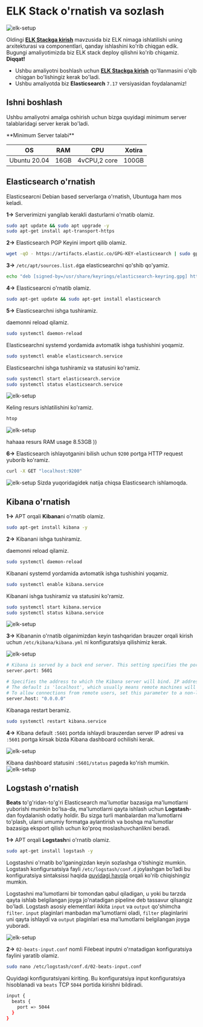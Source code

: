 
# ELK Stack o'rnatish va sozlash

![elk-setup](public/images/article/elk-setup/banner.png)

Oldingi [**ELK Stackga kirish**](https://devops-journey.uz/tutorials/article/elk-stack) mavzusida biz ELK nimaga ishlatilishi uning arxitekturasi va componentlari, qanday ishlashini ko'rib chiqgan edik. Bugungi amaliyotimizda biz ELK stack deploy qilishni ko'rib chiqamiz.
<Callout type="info" emoji="">
**Diqqat!** 
* Ushbu amaliyotni boshlash uchun [**ELK Stackga kirish**](https://devops-journey.uz/tutorials/article/elk-stack) qo'llanmasini o'qib chiqgan bo'lishingiz kerak bo'ladi.
* Ushbu amaliyotda biz **Elasticsearch** `7.17` versiyasidan foydalanamiz!
</Callout>

## Ishni boshlash

Ushbu amaliyotni amalga oshirish uchun bizga quyidagi minimum server talablaridagi server kerak bo'ladi.

<Callout type="info" emoji="">
**Minimum Server talabi**

| OS            | RAM            | CPU           | Xotira       |
| ------------- | -------------- | ------------- |------------- |
| Ubuntu 20.04  | 16GB           | 4vCPU,2 core  | 100GB        |

</Callout>

## Elasticsearch o'rnatish

Elasticsearcni Debian based serverlarga o'rnatish, Ubuntuga ham mos keladi.

**1->** Serverimizni yangilab kerakli dasturlarni o'rnatib olamiz.

```bash
sudo apt update && sudo apt upgrade -y
sudo apt-get install apt-transport-https
```

**2->** Elasticsearch PGP Keyini import qilib olamiz.

```bash
wget -qO - https://artifacts.elastic.co/GPG-KEY-elasticsearch | sudo gpg --dearmor -o /usr/share/keyrings/elasticsearch-keyring.gpg
```

**3->** `/etc/apt/sources.list.d`ga elasticsearchni qo'shib qo'yamiz.

```bash
echo "deb [signed-by=/usr/share/keyrings/elasticsearch-keyring.gpg] https://artifacts.elastic.co/packages/7.x/apt stable main" | sudo tee /etc/apt/sources.list.d/elastic-7.x.list
```

**4->** Elasticsearcni o'rnatib olamiz.

```bash
sudo apt-get update && sudo apt-get install elasticsearch
```

**5->** Elasticsearchni ishga tushiramiz.

daemonni reload qilamiz.

```bash
sudo systemctl daemon-reload
```

Elasticsearchni systemd yordamida avtomatik ishga tushishini yoqamiz.

```bash
sudo systemctl enable elasticsearch.service
```
Elasticsearchni ishga tushiramiz va statusini ko'ramiz.

```bash
sudo systemctl start elasticsearch.service
sudo systemctl status elasticsearch.service
```
![elk-setup](public/images/article/elk-setup/systemd.png)

Keling resurs ishlatilishini ko'ramiz.

```bash
htop
```
![elk-setup](public/images/article/elk-setup/htop.png)

hahaaa resurs RAM usage 8.53GB ))

**6->** Elasticsearch ishlayotganini bilish uchun `9200` portga HTTP request yuborib ko'ramiz.

```bash
curl -X GET "localhost:9200"
```

![elk-setup](public/images/article/elk-setup/curl.png)
Sizda yuqoridagidek natija chiqsa Elasticsearch ishlamoqda.

## Kibana o'rnatish

**1->** APT orqali **Kibana**ni o'rnatib olamiz.

```bash
sudo apt-get install kibana -y
```

**2->** Kibanani ishga tushiramiz.

daemonni reload qilamiz.

```bash
sudo systemctl daemon-reload
```
Kibanani systemd yordamida avtomatik ishga tushishini yoqamiz.

```bash
sudo systemctl enable kibana.service
```
Kibanani ishga tushiramiz va statusini ko'ramiz.

```bash
sudo systemctl start kibana.service
sudo systemctl status kibana.service
```
![elk-setup](public/images/article/elk-setup/systemd1.png)

**3->** Kibananin o'rnatib olganimizdan keyin tashqaridan brauzer orqali kirish uchun `/etc/kibana/kibana.yml` ni konfiguratsiya qilishimiz kerak.

![elk-setup](public/images/article/elk-setup/yml.png)

```bash {2,7}
# Kibana is served by a back end server. This setting specifies the port to use.
server.port: 5601

# Specifies the address to which the Kibana server will bind. IP addresses and host names are both valid values.
# The default is 'localhost', which usually means remote machines will not be able to connect.
# To allow connections from remote users, set this parameter to a non-loopback address.
server.host: "0.0.0.0"
```
Kibanaga restart beramiz.

```bash
sudo systemctl restart kibana.service
```

**4->** Kibana default `:5601` portda ishlaydi brauzerdan server IP adresi va `:5601` portga kirsak bizda Kibana dashboard ochilishi kerak.

![elk-setup](public/images/article/elk-setup/kibana.png)

Kibana dashboard statusini `:5601/status` pageda ko'rish mumkin.
![elk-setup](public/images/article/elk-setup/kibana-status.png)

## Logstash o'rnatish

**Beats** to'g'ridan-to'g'ri Elasticsearch ma'lumotlar bazasiga ma'lumotlarni yuborishi mumkin bo'lsa-da, ma'lumotlarni qayta ishlash uchun **Logstash**-dan foydalanish odatiy holdir. Bu sizga turli manbalardan ma'lumotlarni to'plash, ularni umumiy formatga aylantirish va boshqa ma'lumotlar bazasiga eksport qilish uchun ko'proq moslashuvchanlikni beradi.

**1->** APT orqali **Logstash**ni o'rnatib olamiz.

```bash
sudo apt-get install logstash -y
```
Logstashni o'rnatib bo'lganingizdan keyin sozlashga o'tishingiz mumkin. Logstash konfigursatsiya fayli `/etc/logstash/conf.d` joylashgan bo'ladi bu konfiguratsiya sintaksissi haqida [quyidagi havola](https://www.elastic.co/guide/en/logstash/current/configuration-file-structure.html) orqali ko'rib chiqishingiz mumkin.

Logstashni ma'lumotlarni bir tomondan qabul qiladigan, u yoki bu tarzda qayta ishlab belgilangan joyga jo'natadigan pipeline deb tassavur qilsangiz bo'ladi. Logstash asosiy elementlari ikkita `input` va `output` qo'shimcha `filter`. `input` plaginlari manbadan ma'lumotlarni oladi, `filter` plaginlarini uni qayta ishlaydi va `output` plaginlari esa ma'lumotlarni belgilangan joyga yuboradi.

![elk-setup](public/images/article/elk-setup/logstash.png)

**2->** `02-beats-input.conf` nomli Filebeat inputni o'rnatadigan konfiguratsiya faylini yaratib olamiz.

```bash
sudo nano /etc/logstash/conf.d/02-beats-input.conf
```
Quyidagi konfiguratsiyani kiriting. Bu konfiguratsiya input konfiguratsiya hisoblanadi va `beats` TCP `5044` portida kirishni bildiradi.
```bash filename="/etc/logstash/conf.d/02-beats-input.conf"
input {
  beats {
    port => 5044
  }
}
```